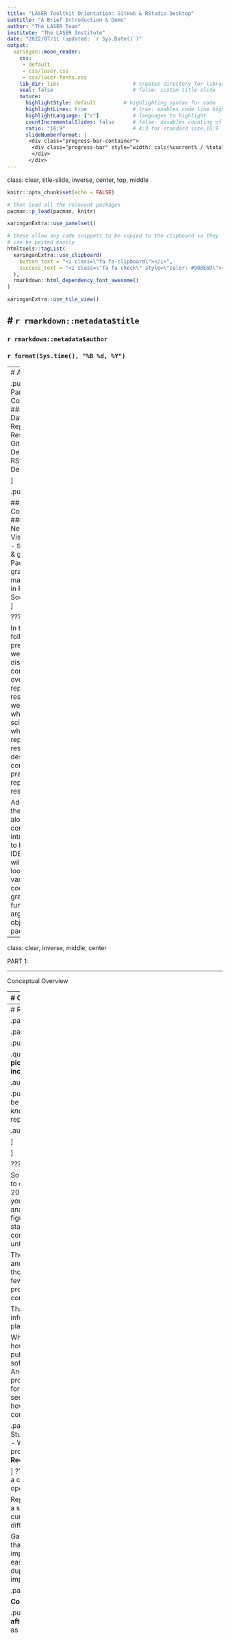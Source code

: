 ```yaml
---
title: "LASER Tooltkit Orientation: GitHub & RStudio Desktop"
subtitle: "A Brief Introduction & Demo"
author: "The LASER Team"
institute: "The LASER Institute"
date: "2022/07/11 (updated: `r Sys.Date()`)"
output:
  xaringan::moon_reader:
    css:
     - default
     - css/laser.css
     - css/laser-fonts.css
    lib_dir: libs                        # creates directory for libraries
    seal: false                          # false: custom title slide
    nature:
      highlightStyle: default         # highlighting syntax for code
      highlightLines: true               # true: enables code line highlighting
      highlightLanguage: ["r"]           # languages to highlight
      countIncrementalSlides: false      # false: disables counting of incremental slides
      ratio: "16:9"                      # 4:3 for standard size,16:9
      slideNumberFormat: |
       <div class="progress-bar-container">
        <div class="progress-bar" style="width: calc(%current% / %total% * 100%);">
        </div>
       </div>
---
```

class: clear, title-slide, inverse, center, top, middle

```r
knitr::opts_chunk$set(echo = FALSE)
```

```r
# then load all the relevant packages
pacman::p_load(pacman, knitr)
```

```r
xaringanExtra::use_panelset()
```

```r
# these allow any code snippets to be copied to the clipboard so they 
# can be pasted easily
htmltools::tagList(
  xaringanExtra::use_clipboard(
    button_text = "<i class=\"fa fa-clipboard\"></i>",
    success_text = "<i class=\"fa fa-check\" style=\"color: #90BE6D\"></i>",
  ),
  rmarkdown::html_dependency_font_awesome()
)
```
```r
xaringanExtra::use_tile_view()

```

# `r rmarkdown::metadata$title`
----
### `r rmarkdown::metadata$author`
### `r format(Sys.time(), "%B %d, %Y")`


---
# Agenda

.pull-left[
## Part 1: Core Concepts
### Network Data
- Reproducible Research
- Git & GitHub Desktop
- RStudio Desktop

]

.pull-right[

## Part 2: R Code-Along
#### Network Visualization
- tidygraph & ggraph Packages
- graph manipulation in R
- Simple Sociograms
]


???

In the following presentation we will discuss a conceptual overview of reproducible research. we'll discuss what open science is, what reproducible research is, describe core practices of reproducible research.  

Additionally, the code-along will consist of an introduction to R and its IDE. Then we will begin to look at various coding grammar - functions, arguments, objects and packages. 

---

class: clear, inverse, middle, center

PART 1:

----

Conceptual Overview

---
# Open Source, Open Science

.panelset[

.panel[.panel-name[Open Science]

**Open Science - "WHY?"**


- Accurate
- Efficient
- Innovative
- Engagement



]

???

According to the Organization for Economic Cooperation and Development, open science encompasses unhindered access to scientific articles, access to data from public research, and collaborative research. 

Open science offers a range of benefits including more **accurate** verification of scientific results, speeding up the process of scientific inquiry and discovery, reducing duplication of effort, increasing **efficient** use of financial resources, improved **innovation** and increased consumer choice from public research, and promotion of citizens **engagement** and trust in science 



.panel[.panel-name[What]
.pull-left[
The [OECD](https://tinyurl.com/oecdlib) directorate for Science, Technology and Innovation (STI) leads OECD research on the contribution of science, technology and industry to well-being and economic growth.
]

.pull-right[
<img src="img/open_science.png" height="400px"/>
]
]
???
This framework incorporates access to data and information, as well as civil society engagement, in the different stages of the scientific research process. 

It is not meant to be prescriptive but should help different communities to decide on their own priorities within the open science space and to better visualize how these priorities link to different stage of the scientific process and to different actors. 

This diagram from the 2018 article by Dai, Shin  and Smith is a good illustration of open science and how it relates to the scientific process. You'll see that in the inner portion of the diagram is a continual cycle that involves conceptualization, followed by data gathering and analysis, then publication and review, and that this process is iterative. In the outer ring of the model are shown a variety of sources and ideas that contribute to open science.

Such a framework can be useful also in considering how best to incentive's and measure different aspects of open science.

.panel[.panel-name[Discussion]

## **How do you "open" science in your practice?**

.right-column["Open Science policies encourage researchers to **disclose a wide range of outputs from their work**, thereby **codifying openness as a specific set of research practices** and **guidelines that can be interpreted** and applied consistently across disciplines and geographical settings." (Levin, N., & Leonelli, S. (2017). 
]

]
]




---
# Reproducible Research

.panelset[

.panel[.panel-name[What]

.pull-left[
Reproducible research means that:

.quote[**“future you and anyone else will be able to pick up your analysis and reproduce the same results, including figures and tables.”**]

.author[~ Harrison, 2020]
]

.pull-right[
.quote[Research findings cannot even really be considered *“genuine contributions to human knowledge”* until they have been verified through replication.]

.author[~ Stodden, 2009b, 38]

]


]

???

So what is reproducible research and how does it relate to open science? According to Harrison et al in their 2020 article, reproducible research means that “future you and anyone else will be able to pick up your analysis and reproduce the same results, including figures and tables.” Stodden, in the 2009 publication, states that research findings cannot even really be considered genuine contributions to human knowledge until they have been verified through replication. 

The piece here that I think links reproducible research and open science very well and helps support some of those advantages to open science that we discussed a few slides ago is that scientific inquiry and scientific progress rely heavily upon the ability to reproduce the conditions of an experiment or a research study. 

That's very difficult to achieve if there's missing information about how the research occured in the first place. 

When you use reproducible research techniques, however, all of the steps, all of the components are publicly available. This even includes the version of the software package that you used to analyze your data. And we're going to talk about what some of those procedures are and what some of those standards are for producing reproducible research. But I hope you can see the link between clearly and openly communicating how you've set up a study and how that might contribute to this notion of open science.


.panel[.panel-name[Why?]
.pull-left[
**Increases:**
- Study replication
- Cumulative knowledge development
- Work habits 
- Teamwork
- Ease of revision to a project/study
- Higher impact research
]
.pull-right[
**Reduces:**
- Effort duplication
]


]
???
So why reproducible research? Well this is a bit of a corollary to an earlier slide where we discussed “why open science”.

Reproducible research increases your ability to replicate a study and the ability to develop knowledge cumulatively over time and enable contributions from different sources. 

Gandrud 2020 and Harrison et al 2020 – make the point that adhering to principles of reproducible research improves your work habits and your teamwork. It also eases revision of a project or a study and reduces effort duplication. And all of these things result in higher impact research.


.panel[.panel-name[Core]

**Core Practices**

.pull-left[“The **communication** aspect **should not be an afterthought**, it should be recorded with your analysis as you are going through it.” (-Harrison et al, 2020)]
.pull-right[
<img src="img/reprod_2.png" height="300px"/>
]
]

???

Let's talk about the sort of nitty-gritty of how you might go about producing reproducible research. 
First, I want to call your attention to this quote from that Harrison article. It says “the communication aspect should not be an afterthought. It should be recorded with your analysis as you are going through it.” 

So you might relate this to a situation where you're giving a person directions. We don't do this very much anymore because most people will just use their GPS or Google maps but in the olden days if you were giving someone directions, say, to your house, you would give them fairly explicit step by step directions. You would tell them what street names they would expect to see, you would tell them where to turn and which direction to turn, and you would probably also describe very obvious landmarks that they might see along the way. Well reproducible research is very similar in that as you go through the research process, you are also creating a set of directions for someone following behind you. That person may very well be yourself at a later time or it might be someone else, but either way, you're creating this set of directions for someone to reproduce your work as closely as possible to the way you produced it yourself. 

Some core practices of reproducible research are grouped into these three categories: your research is well documented, you communicate clearly, and you use reproducible theory. 


**Well documented research** includes a read_me file. We will talk a little bit later about some places where you might share your work to make it publicly accessible. GitHub is one such location where you might share your work, including your code that you write. It's standard procedure to include a readme file in your GitHub folder for a given project. That readme file is essentially like the instructions at the top of a worksheet. It tells you where to begin and helps orient you to the entire project. 

Some other aspects of documentation that are important to include are the use of code books. So if you're using variables to represent certain things, or if you're doing qualitative research and you have established a certain set of codes, it behooves you to explain what those variables stand for, and define what those qualitative codes represent. 

Ideally you're also going to include your validation procedures. So you'll share with future you or  other researchers how you validated your processes and tools that you used. You should also include your inclusion criteria: So how did you determine whether participants were appropriate for inclusion in your study? Of course you also want to include the primary research questions that guided your project. And you should consider including a rough abstract of the project as a whole. 


In the category of **clear communication** you want to make sure that you include explanatory headers for source code files. And hopefully that's self-explanatory but basically you're going to want to tell people what the code file does. Some other things that are important to include in that explanatory header would be the author or authors, as well as packages that were necessary for that code to run, and versions of packages and software that were used. 

Another really critical piece of reproducible research in R, or really in any coding language, is that you make sure you comment your code. 

So commenting your code, which will see an example of a little bit later, essentially means that you're going to include a note along with a piece of code that describes the purpose and function of that code. We have a way of annotating that explanatory message, using a pound sign in front of each line of the message, which tells the computer not to read it as code. You will often hear this referred to as “commenting something out”.

Another basic principle of clear communication is making sure that you're using plain language. So try, as best as you are able, to steer clear of jargon or discipline-specific terms. Or, if you use these terms, try to define them. And then lastly, in terms of clear communication, you want to share your rationale for using particular functions as well as the methods that you used in your study. 


The last category listed here is this notion of ***reproducible theory** and essentially this is very basic to research and academia but it means that you are going to appropriately cite any foundational works, or sources, or proofs if you're working in mathematics, so that people who are looking at your research project understand where some of these ideas and concepts that informed your study have come from.


.panel[.panel-name[Discussion]

## What have your experiences been with Reproducible Research?

]

.panel[.panel-name[Workflow]

.center[
<img src="img/rr_workflow.png" height="425px"/>
]
]

???
Gandrud 2020 suggest following a Workflow for reproducibility to achieve long-term and cross-platform computational reproducibility of data analysis.

This diagram is from the Gandrud text it's an example workflow and I thought this would be helpful because it illustrates this concept of being explicit about how things are tied together.

In the sort of top part of the diagram you see the research process. There's raw data, it's gathered, it's analyzed, and then it is published or presented using any of these tools that are listed off to the right. Then at the bottom you see different packages and files that are used at each stage of this process to get from one stage to the next. 

This diagram is a really nice example of explaining not only what's happening in each stage of the research process but also how these stages are tied together. 

Gandrud also makes a point that everything should be human readable and everything should be a text file. Basically that's because the text file is going to be the easiest to read by the greatest number of readers, and that includes human readers and also computer readers.

Then this notion that everything should be human readable is hopefully pretty understandable but basically explains that if you're communicating with other human researchers you want to make sure that your explanations are understandable by other humans. This also links to the concept of using plain language. Gandrud explains this probably much more eloquently than I can and much more clearly so again I encourage you to refer to his text.


]




---

class: clear, inverse, middle, center

Part 2:

----

Code-Along

---
class: no-logo

# R Programming Basics

.panelset[

.panel[.panel-name[R Environment]

.center[
<img src="img/r_console.png" height="425px"/>
]

]
???
**What is the Integrated Development Environment (IDE)?**

So this is an image of the R studio integrated development environment. You can see that there are these four main panels and if you're not seeing all four of those panels it's probably because something has been minimized and we can show you how to fix that here in person.

The IDE four main areas
- Console (& Terminal)
- Scripting and Viewing Window
- Files/Plots/Packages/Help
- Environment (& Connections/Git)

**CONSOLE:**
The console will show you what items have been run and any errors
The terminal provides access to the system shell. By default it is in the bottom left of your screen and you can view your script output here depending how you set up your global options.

***Scripting and Viewing:**
The Script Window is the place to enter and run your code so that it is easily edited and saved for future use.
Two ways to execute your code in the R script, you can either highlight the code and click on Run, or you can highlight the code and press CTRL + Enter on your keyboard.

**Environment Window:**
The Environment tab allows you to see what objects are in the work space.
The history tab allows you to see the commands that you have entered.
The git tab from your project allows you to connect and update right to Github.

**Files pane**
Access all of your files for a projects
- view your plots (data visualizations)
- view what packages are installed
- the help tab will show you more information about a function or package similar to adding a question mark before a package name or function name.
- view your Rmarkdown file 


.panel[.panel-name[Global Options]

.center[
<img src="img/global.png" height="425px"/>
]
]
???

We can use 
**Global options:** to customize the IDE to better suite your workflow with things like...
- wrap code
- change color scheme
- move panes around
- so much more

Let's set up our Global Options for a smooth workflow
- In the menu bar click `Tools` then `Global Options.`
    + 1. `R General` -> (untick) Restore .RData into workspace at startup.
    + 2. `R General` -> Save workspace to .RData on exit: Never
    + 3. `R Markdown` -> Show output preview in: Viewer Pane


.panel[.panel-name[New Script]
.center[
<img src="img/r_script.png" height="425px"/>
]
???
Today we will be working in a script file. A script is simply a text file containing a set of commands and comments. The script can be saved and used later to re-execute the saved commands

To open a new script file 
  + `file` -> (click) `New file` -> `script`
  
*HINT* - make sure to `save as` and save in your correct folder.

However, we already have our script created that you copied frm Github.


]
.panel[.panel-name[Grammar]

- Objects are the nouns of the R language
	+ **owen_meany** < - mean(numeric_vector)
- Functions are the verbs
	+ owen_meany < - **mean**(numeric_vector)
- Arguments are the adverbs or the direct object
	+ owen_meany < - mean(**numeric_vector**)
	
As in any sentence, there is also “punctuation”
	+ owen_meany **<-** mean(numeric_vector)


]
???
Now let's talk a little bit about some r programming basics: packages, functions, and arguments. 

**Packages** are bundles of functions, and if that is meaningless to you it's probably also helpful to know that functions do things. So packages are bundles of things that do things. And like we just talked about, packages must be first be installed into Rstudio using the install packages function and then loaded into the library using the library function. 

**Functions** are things that do things and so one example would be the function mean which finds the mean of a series of numbers or a vector of numbers. A function always includes the parentheses and whatever is inside the parentheses indicates the thing to which the function is being done. And that thing to which the function is being done is called an argument. 

**Arguments** go inside the parentheses and they are separated by commas. You can have more than one argument within the parentheses. Arguments provide extra details regarding how a function should run or what materials a function should work with. And I've included a couple of examples here. 



]


---
# Syntax

.panelset[

.panel[.panel-name[Functions]

.pull-left[
<img src="img/functions.png" height="300px"/>
]


.column-right[
- mean()
- filter()


```r
#round pi
round(3.14) #<<

```

]
]

???

Functions: are everything you do in R. 

Say you want to take the mean of a number, you would write mean( )
Suppose you want to round a number, you would use round( ) and put the number inside the parentheses. Make sure to look in the console pane to see the answer.
- Functions always include parenthesis

.panel[.panel-name[Arguments]

.pull-left[
<img src="img/arguments.png" height="300px"/>
]


.column-right[

```r
#use help to look at arguments
?round

#round pi to two digits
round(3.14, digits = 2) #<<
```
]

]

???
- We talked about the help window or pane earlier. You can add a question mark before the round() function to look at the arguments. 

- Look for an argument that you can add to pi to round to the nearest 1 decimal places
HINT look under USAGE in the arguments help section

So in this example, “digits = 1” is an argument that provides extra information for how the round function should work. So this little bit of code is saying find the mean of a numeric vector or or a string of numbers. Round that mean to one digit. In the second example, this argument “package_name”, which by the way is a terrible name for a package, is telling R which package to load into its library.

.panel[.panel-name[Objects]

.pull-left[
<img src="img/objects.png" height="300px"/>
]


.column-right[
```r
twenty <-20 #<<
forty <- 20 #<<

```
]

]
???
Objects: are everything you have in R - things that you save like data frames in tabular form. Think back when you have used excel and you had to save your spread sheet and name it. That is comparable to an object. 

To save something into an object we need to use the assignment operator <-.  The assignment operator is used for assignment operation. Operator that assigns a certain value to a variable and scope is within the function and outside as well. 


We will save the number 20 to the word twenty. I could have easily called the new object any other name to save as the object. Then I can **call** the number by typing twenty in and running it.

Don’t ever want to use TRUE/FALSE, those are reserved for testing logical variables.
Also, NaN, inf and NA are reserved for outcomes such as whether a variable is negative or positive infinity, not a number, or missing.

.panel[.panel-name[Packages]

.pull-left[
<img src="img/packages.png" height="300px"/>
]


.column-right[

1.  Download packages to computer with `intall.packages("")`.
2.  Read in package to Rstudio with `library()`

```r


# read in tidyverse, do not need quotations reading into script
library(tidyverse) #<<
```
]

]
???
You only install the package once, ever...mostly ever :). But, you will need to read in the package to Rstudio for each session. Sometimes during the session.

There are about eight packages supplied with the R distribution and many more are available through the CRAN family of Internet sites covering a very wide range of modern statistics, and machine learning. If you need r to do something then there's probably a package for that.


]


---
class: inverse, clear, center

## .font130[.center[**Thank you!**]]

.left-col[
.center[<img style="border-radius: 50%;" src="img/author1.jpeg" height="120px"/><br/>**First Author**<br/><mailto:author1@email.com>]
]
.center-col[
.center[<img style="border-radius: 50%;" src="img/author2.jpeg" height="120px"/><br/>**Second Author**<br/><mailto:author2@email.com>]
]
.right-col[
.center[<img style="border-radius: 50%;" src="img/author3.jpeg" height="120px"/><br/>**Third Author**<br/><mailto:author3@email.com>]
]
<br/><br/><br/><br/><br/>

.pull-left-narrow[<br/>.center[<img style="border-radius: 50%;" src="https://www.nsf.gov/images/logos/NSF_4-Color_bitmap_Logo.png" height="100px"/> ]]

.pull-right-wide[
.left[.font70[
This work was supported by countless cups of hot tea, cookies, and the RStats Xaringan community willingness to post of plethora of tutorials. But you may wish to thank your funding agency (e.g., the National Science Foundation) and put their logo on the left as shown here.
]]
]

---
<img src="img/team_2022.png" height="550px"/>


